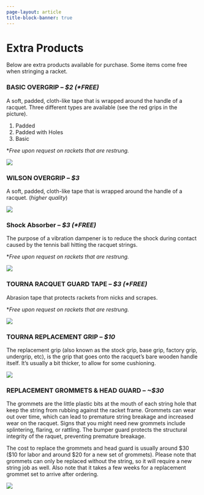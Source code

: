 ```yaml
---
page-layout: article
title-block-banner: true
---
```


# Extra Products
Below are extra products available for purchase. Some items come free when stringing a racket. 

### BASIC OVERGRIP -- *$2 (\*FREE)*

A soft, padded, cloth-like tape that is wrapped around the handle of a racquet. Three different types are available (see the red grips in the picture).

 1. Padded
 2. Padded with Holes
 3. Basic

\**Free upon request on rackets that are restrung.*

:::: {layout="[ 40, -5, 55]"}

::: {#first-column}
![](images/grips1.jpg)
:::

::::

### WILSON OVERGRIP -- *$3*

A soft, padded, cloth-like tape that is wrapped around the handle of a racquet. (*higher quality*)

:::: {layout="[ 40, -5, 55]"}

::: {#first-column}
![](images/overgrip2.png)
:::

::::

### Shock Absorber -- *$3 (\*FREE)*

The purpose of a vibration dampener is to reduce the shock during contact caused by the tennis ball hitting the racquet strings. 

\**Free upon request on rackets that are restrung.*

:::: {layout="[ 30, -5, 55]"}

::: {#first-column}
![](images/shock.png)
:::

::::

### TOURNA RACQUET GUARD TAPE -- *$3 (\*FREE)*

Abrasion tape that protects rackets from nicks and scrapes. 

\**Free upon request on rackets that are restrung.*

:::: {layout="[ 20, -5, 55]"}

::: {#first-column}
![](images/tape2.png)
:::

::::

### TOURNA REPLACEMENT GRIP -- *$10*

The replacement grip (also known as the stock grip, base grip, factory grip, undergrip, etc), is the grip that goes onto the racquet's bare wooden handle itself. It's usually a bit thicker, to allow for some cushioning.

:::: {layout="[ 80, -25, 75]"}

::: {#first-column}
![](images/grip2.png)
:::

::::

### REPLACEMENT GROMMETS & HEAD GUARD -- *~$30*

The grommets are the little plastic bits at the mouth of each string hole that keep the string from rubbing against the racket frame. Grommets can wear out over time, which can lead to premature string breakage and increased wear on the racquet. Signs that you might need new grommets include splintering, flaring, or rattling. The bumper guard protects the structural integrity of the raquet, preventing premature breakage. 

The cost to replace the grommets and head guard is usually around $30 ($10 for labor and around $20 for a new set of grommets). Please note that grommets can only be replaced without the string, so it will require a new string job as well. Also note that it takes a few weeks for a replacement grommet set to arrive after ordering.

:::: {layout="[ 80, -25, 75]"}

::: {#first-column}
![](images/grommets.jpg)
:::

::::